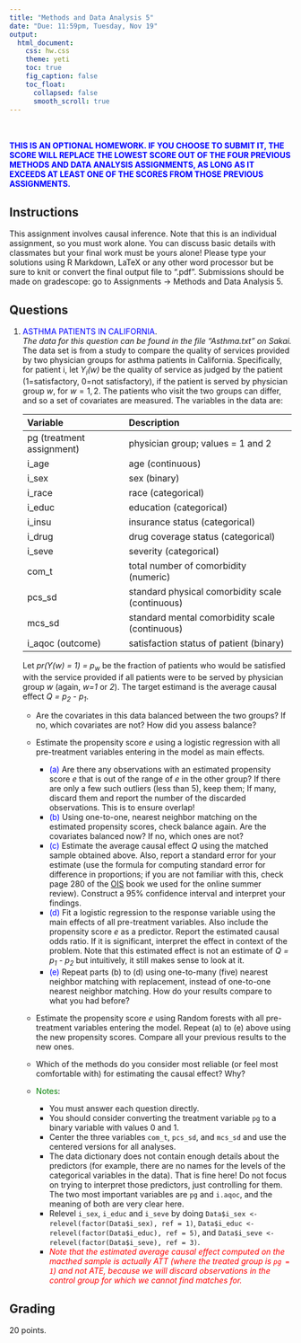 ```yaml
---
title: "Methods and Data Analysis 5"
date: "Due: 11:59pm, Tuesday, Nov 19"
output: 
  html_document: 
    css: hw.css
    theme: yeti
    toc: true
    fig_caption: false
    toc_float:
      collapsed: false
      smooth_scroll: true
---
```


<br/><br/>
<font color="blue">**THIS IS AN OPTIONAL HOMEWORK. IF YOU CHOOSE TO SUBMIT IT, THE SCORE WILL REPLACE THE LOWEST SCORE OUT OF THE FOUR PREVIOUS METHODS AND DATA ANALYSIS ASSIGNMENTS, AS LONG AS IT EXCEEDS AT LEAST ONE OF THE SCORES FROM THOSE PREVIOUS ASSIGNMENTS.**</font>

## Instructions

This assignment involves causal inference. Note that this is an individual assignment, so you must work alone. You can discuss basic details with classmates but your final work must be yours alone!
<!-- The datasets (for question 2) can be found on Sakai: go to Resources $\rightarrow$ Datasets $\rightarrow$ Homework Datasets $\rightarrow$ Methods and Data Analysis 2.  -->
Please type your solutions using R Markdown, LaTeX or any other word processor but be sure to knit or convert the final output file to ".pdf". Submissions should be made on gradescope: go to Assignments $\rightarrow$ Methods and Data Analysis 5.

## Questions

1. <font color="blue">ASTHMA PATIENTS IN CALIFORNIA</font>.  
    *The data for this question can be found in the file "Asthma.txt" on Sakai.*  
The data set is from a study to compare the quality of services provided by two physician groups for asthma patients in California. Specifically, for patient i, let *Y<sub>i</sub>(w)* be the quality of service as judged by the patient (1=satisfactory, 0=not satisfactory), if the patient is served by physician group $w$, for $w = 1,2$. The patients who visit the two groups can differ, and so a set of covariates are measured. The variables in the data are:

    Variable       |        Description
    :------------- | :-------------------
    pg (treatment assignment) | physician group; values = 1 and 2
    i_age | age (continuous)
    i_sex | sex (binary)
    i_race | race (categorical)
    i_educ | education (categorical)
    i_insu | insurance status (categorical)
    i_drug | drug coverage status (categorical)
    i_seve | severity (categorical)
    com_t | total number of comorbidity (numeric)
    pcs_sd | standard physical comorbidity scale (continuous)
    mcs_sd | standard mental comorbidity scale (continuous)
    i_aqoc (outcome) | satisfaction status of patient (binary)

    Let *pr(Y(w) = 1) = p<sub>w</sub>* be the fraction of patients who would be satisfied with the service provided if all patients were to be served by physician group *w* (again, *w=1* or *2*). The target estimand is the average causal effect *Q = p<sub>2</sub> - p<sub>1</sub>*.
    - Are the covariates in this data balanced between the two groups? If no, which covariates are not? How did you assess balance?
    - Estimate the propensity score *e* using a logistic regression with all pre-treatment variables entering in the model as main effects.
      + <font color="blue">(a)</font> Are there any observations with an estimated propensity score *e* that is out of the range of *e* in the other group? If there are only a few such outliers (less than 5), keep them; If many, discard them and report the number of the discarded observations. This is to ensure overlap!
      + <font color="blue">(b)</font> Using one-to-one, nearest neighbor matching on the estimated propensity scores, check balance again. Are the covariates balanced now? If no, which ones are not?
      + <font color="blue">(c)</font> Estimate the average causal effect $Q$ using the matched sample obtained above. Also, report a standard error for your estimate (use the formula for computing standard error for difference in proportions; if you are not familiar with this, check page 280 of the [OIS](https://drive.google.com/file/d/0B-DHaDEbiOGkc1RycUtIcUtIelE/view) book we used for the online summer review). Construct a 95% confidence interval and interpret your findings.
      + <font color="blue">(d)</font> Fit a logistic regression to the response variable using the main effects of all pre-treatment variables. Also include the propensity score *e* as a predictor. Report the estimated causal odds ratio. If it is significant, interpret the effect in context of the problem. Note that this estimated effect is not an estimate of *Q = p<sub>1</sub> - p<sub>2</sub>* but intuitively, it still makes sense to look at it.
      + <font color="blue">(e)</font> Repeat parts (b) to (d) using one-to-many (five) nearest neighbor matching with replacement, instead of one-to-one nearest neighbor matching. How do your results compare to what you had before?
    - Estimate the propensity score *e* using Random forests with all pre-treatment variables entering the model. Repeat (a) to (e) above using the new propensity scores. Compare all your previous results to the new ones.
    - Which of the methods do you consider most reliable (or feel most comfortable with) for estimating the causal effect? Why?
    
    - <font color="green">Notes</font>: 
      + You must answer each question directly.
      + You should consider converting the treatment variable `pg` to a binary variable with values 0 and 1.
      + Center the three variables `com_t`, `pcs_sd`, and `mcs_sd` and use the centered versions for all analyses.
      + The data dictionary does not contain enough details about the predictors (for example, there are no names for the levels of the categorical variables in the data). That is fine here! Do not focus on trying to interpret those predictors, just controlling for them. The two most important variables are `pg` and `i.aqoc`, and the meaning of both are very clear here.
      + Relevel `i_sex`, `i_educ` and `i_seve` by doing  `Data$i_sex <- relevel(factor(Data$i_sex), ref = 1)`, `Data$i_educ <- relevel(factor(Data$i_educ), ref = 5)`, and `Data$i_seve <- relevel(factor(Data$i_seve), ref = 3)`.
      + *<font color="red">Note that the estimated average causal effect computed on the macthed sample is actually ATT (where the treated group is `pg = 1`) and not ATE, because we will discard observations in the control group for which we cannot find matches for.</font>*






## Grading

20 points.
  